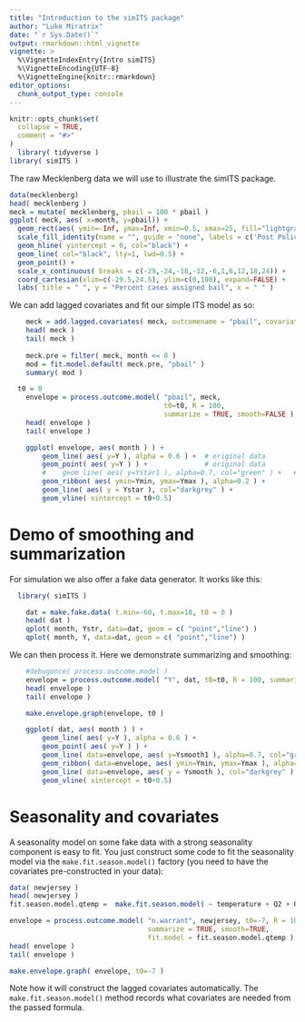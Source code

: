 ```yaml
---
title: "Introduction to the simITS package"
author: "Luke Miratrix"
date: "`r Sys.Date()`"
output: rmarkdown::html_vignette
vignette: >
  %\VignetteIndexEntry{Intro simITS}
  %\VignetteEncoding{UTF-8}
  %\VignetteEngine{knitr::rmarkdown}
editor_options: 
  chunk_output_type: console
---
```


```r
knitr::opts_chunk$set(
  collapse = TRUE,
  comment = "#>"
)
  library( tidyverse )
library( simITS )
```

The raw Mecklenberg data we will use to illustrate the simITS package.
```r
data(mecklenberg)
head( mecklenberg )
meck = mutate( mecklenberg, pbail = 100 * pbail )
ggplot( meck, aes( x=month, y=pbail)) +
  geom_rect(aes( ymin=-Inf, ymax=Inf, xmin=0.5, xmax=25, fill="lightgray"), col = "lightgray", alpha=0.25) +
  scale_fill_identity(name = "", guide = "none", labels = c('Post Policy era')) +
  geom_hline( yintercept = 0, col="black") +
  geom_line( col="black", lty=1, lwd=0.5) +
  geom_point() +
  scale_x_continuous( breaks = c(-29,-24,-18,-12,-6,1,6,12,18,24)) +    
  coord_cartesian(xlim=c(-29.5,24.5), ylim=c(0,100), expand=FALSE) +
  labs( title = " ", y = "Percent cases assigned bail", x = " " )
```

We can add lagged covariates and fit our simple ITS model as so:
```r
    meck = add.lagged.covariates( meck, outcomename = "pbail", covariates=NULL )
    head( meck )
    tail( meck )
    
    meck.pre = filter( meck, month <= 0 )    
    mod = fit.model.default( meck.pre, "pbail" )
    summary( mod )
```

```r
  t0 = 0
    envelope = process.outcome.model( "pbail", meck, 
                                      t0=t0, R = 100, 
                                      summarize = TRUE, smooth=FALSE )
    head( envelope )
    tail( envelope )

    ggplot( envelope, aes( month ) ) +
        geom_line( aes( y=Y ), alpha = 0.6 ) +  # original data
        geom_point( aes( y=Y ) ) +              # original data
        #    geom_line( aes( y=Ystar1 ), alpha=0.7, col="green" ) +   # loess smoothed line
        geom_ribbon( aes( ymin=Ymin, ymax=Ymax ), alpha=0.2 ) +
        geom_line( aes( y = Ystar ), col="darkgrey" ) +
        geom_vline( xintercept = t0+0.5)
```


# Demo of smoothing and summarization ####
 
For simulation we also offer a fake data generator.  It works like this:
```r
  library( simITS )

    dat = make.fake.data( t.min=-60, t.max=18, t0 = 0 )
    head( dat )
    qplot( month, Ystr, data=dat, geom = c( "point","line") )
    qplot( month, Y, data=dat, geom = c( "point","line") )


```

We can then process it.  Here we demonstrate summarizing and smoothing:   
```r

    #debugonce( process.outcome.model )
    envelope = process.outcome.model( "Y", dat, t0=t0, R = 100, summarize = TRUE, smooth=TRUE )
    head( envelope )
    tail( envelope )

    make.envelope.graph(envelope, t0 )

    ggplot( dat, aes( month ) ) +
        geom_line( aes( y=Y ), alpha = 0.6 ) +
        geom_point( aes( y=Y ) ) +
        geom_line( data=envelope, aes( y=Ysmooth1 ), alpha=0.7, col="green" ) +
        geom_ribbon( data=envelope, aes( ymin=Ymin, ymax=Ymax ), alpha=0.2 ) +
        geom_line( data=envelope, aes( y = Ysmooth ), col="darkgrey" ) +
        geom_vline( xintercept = t0+0.5)


```

# Seasonality and covariates

A seasonality model on some fake data with a strong seasonality component is easy to fit.  You just construct some code to fit the seasonality model via the `make.fit.season.model()` factory (you need to have the covariates pre-constructed in your data):
```r
data( newjersey )
head( newjersey )
fit.season.model.qtemp =  make.fit.season.model( ~ temperature + Q2 + Q3 + Q4 )

envelope = process.outcome.model( "n.warrant", newjersey, t0=-7, R = 100, 
                                  summarize = TRUE, smooth=TRUE, 
                                  fit.model = fit.season.model.qtemp )
head( envelope )
tail( envelope )

make.envelope.graph( envelope, t0=-7 )
```

Note how it will construct the lagged covariates automatically. The `make.fit.season.model()` method records what covariates are needed from the passed formula.



